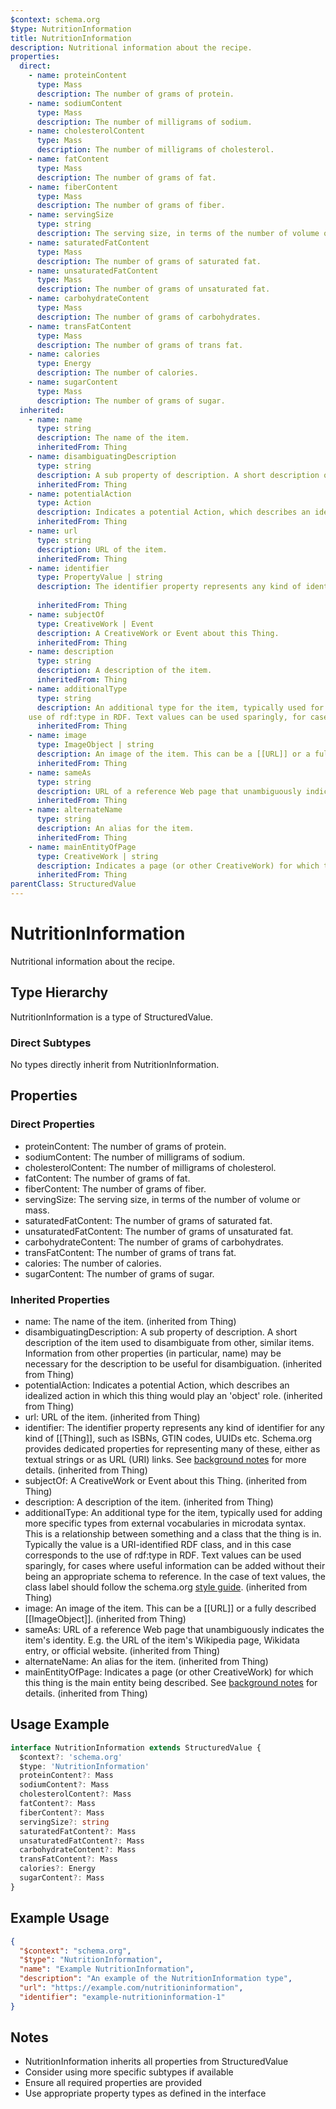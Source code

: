 ```yaml
---
$context: schema.org
$type: NutritionInformation
title: NutritionInformation
description: Nutritional information about the recipe.
properties:
  direct:
    - name: proteinContent
      type: Mass
      description: The number of grams of protein.
    - name: sodiumContent
      type: Mass
      description: The number of milligrams of sodium.
    - name: cholesterolContent
      type: Mass
      description: The number of milligrams of cholesterol.
    - name: fatContent
      type: Mass
      description: The number of grams of fat.
    - name: fiberContent
      type: Mass
      description: The number of grams of fiber.
    - name: servingSize
      type: string
      description: The serving size, in terms of the number of volume or mass.
    - name: saturatedFatContent
      type: Mass
      description: The number of grams of saturated fat.
    - name: unsaturatedFatContent
      type: Mass
      description: The number of grams of unsaturated fat.
    - name: carbohydrateContent
      type: Mass
      description: The number of grams of carbohydrates.
    - name: transFatContent
      type: Mass
      description: The number of grams of trans fat.
    - name: calories
      type: Energy
      description: The number of calories.
    - name: sugarContent
      type: Mass
      description: The number of grams of sugar.
  inherited:
    - name: name
      type: string
      description: The name of the item.
      inheritedFrom: Thing
    - name: disambiguatingDescription
      type: string
      description: A sub property of description. A short description of the item used to disambiguate from other, similar items. Information from other properties (in particular, name) may be necessary for the description to be useful for disambiguation.
      inheritedFrom: Thing
    - name: potentialAction
      type: Action
      description: Indicates a potential Action, which describes an idealized action in which this thing would play an 'object' role.
      inheritedFrom: Thing
    - name: url
      type: string
      description: URL of the item.
      inheritedFrom: Thing
    - name: identifier
      type: PropertyValue | string
      description: The identifier property represents any kind of identifier for any kind of [[Thing]], such as ISBNs, GTIN codes, UUIDs etc. Schema.org provides dedicated properties for representing many of these, either as textual strings or as URL (URI) links. See [background notes](/docs/datamodel.html#identifierBg) for more details.
        
      inheritedFrom: Thing
    - name: subjectOf
      type: CreativeWork | Event
      description: A CreativeWork or Event about this Thing.
      inheritedFrom: Thing
    - name: description
      type: string
      description: A description of the item.
      inheritedFrom: Thing
    - name: additionalType
      type: string
      description: An additional type for the item, typically used for adding more specific types from external vocabularies in microdata syntax. This is a relationship between something and a class that the thing is in. Typically the value is a URI-identified RDF class, and in this case corresponds to the
    use of rdf:type in RDF. Text values can be used sparingly, for cases where useful information can be added without their being an appropriate schema to reference. In the case of text values, the class label should follow the schema.org <a href="https://schema.org/docs/styleguide.html">style guide</a>.
      inheritedFrom: Thing
    - name: image
      type: ImageObject | string
      description: An image of the item. This can be a [[URL]] or a fully described [[ImageObject]].
      inheritedFrom: Thing
    - name: sameAs
      type: string
      description: URL of a reference Web page that unambiguously indicates the item's identity. E.g. the URL of the item's Wikipedia page, Wikidata entry, or official website.
      inheritedFrom: Thing
    - name: alternateName
      type: string
      description: An alias for the item.
      inheritedFrom: Thing
    - name: mainEntityOfPage
      type: CreativeWork | string
      description: Indicates a page (or other CreativeWork) for which this thing is the main entity being described. See [background notes](/docs/datamodel.html#mainEntityBackground) for details.
      inheritedFrom: Thing
parentClass: StructuredValue
---
```

# NutritionInformation

Nutritional information about the recipe.

## Type Hierarchy

NutritionInformation is a type of StructuredValue.

### Direct Subtypes

No types directly inherit from NutritionInformation.

## Properties

### Direct Properties

- proteinContent: The number of grams of protein.
- sodiumContent: The number of milligrams of sodium.
- cholesterolContent: The number of milligrams of cholesterol.
- fatContent: The number of grams of fat.
- fiberContent: The number of grams of fiber.
- servingSize: The serving size, in terms of the number of volume or mass.
- saturatedFatContent: The number of grams of saturated fat.
- unsaturatedFatContent: The number of grams of unsaturated fat.
- carbohydrateContent: The number of grams of carbohydrates.
- transFatContent: The number of grams of trans fat.
- calories: The number of calories.
- sugarContent: The number of grams of sugar.

### Inherited Properties

- name: The name of the item. (inherited from Thing)
- disambiguatingDescription: A sub property of description. A short description of the item used to disambiguate from other, similar items. Information from other properties (in particular, name) may be necessary for the description to be useful for disambiguation. (inherited from Thing)
- potentialAction: Indicates a potential Action, which describes an idealized action in which this thing would play an 'object' role. (inherited from Thing)
- url: URL of the item. (inherited from Thing)
- identifier: The identifier property represents any kind of identifier for any kind of [[Thing]], such as ISBNs, GTIN codes, UUIDs etc. Schema.org provides dedicated properties for representing many of these, either as textual strings or as URL (URI) links. See [background notes](/docs/datamodel.html#identifierBg) for more details.
         (inherited from Thing)
- subjectOf: A CreativeWork or Event about this Thing. (inherited from Thing)
- description: A description of the item. (inherited from Thing)
- additionalType: An additional type for the item, typically used for adding more specific types from external vocabularies in microdata syntax. This is a relationship between something and a class that the thing is in. Typically the value is a URI-identified RDF class, and in this case corresponds to the
    use of rdf:type in RDF. Text values can be used sparingly, for cases where useful information can be added without their being an appropriate schema to reference. In the case of text values, the class label should follow the schema.org <a href="https://schema.org/docs/styleguide.html">style guide</a>. (inherited from Thing)
- image: An image of the item. This can be a [[URL]] or a fully described [[ImageObject]]. (inherited from Thing)
- sameAs: URL of a reference Web page that unambiguously indicates the item's identity. E.g. the URL of the item's Wikipedia page, Wikidata entry, or official website. (inherited from Thing)
- alternateName: An alias for the item. (inherited from Thing)
- mainEntityOfPage: Indicates a page (or other CreativeWork) for which this thing is the main entity being described. See [background notes](/docs/datamodel.html#mainEntityBackground) for details. (inherited from Thing)

## Usage Example

```typescript
interface NutritionInformation extends StructuredValue {
  $context?: 'schema.org'
  $type: 'NutritionInformation'
  proteinContent?: Mass
  sodiumContent?: Mass
  cholesterolContent?: Mass
  fatContent?: Mass
  fiberContent?: Mass
  servingSize?: string
  saturatedFatContent?: Mass
  unsaturatedFatContent?: Mass
  carbohydrateContent?: Mass
  transFatContent?: Mass
  calories?: Energy
  sugarContent?: Mass
}
```

## Example Usage

```json
{
  "$context": "schema.org",
  "$type": "NutritionInformation",
  "name": "Example NutritionInformation",
  "description": "An example of the NutritionInformation type",
  "url": "https://example.com/nutritioninformation",
  "identifier": "example-nutritioninformation-1"
}
```

## Notes

- NutritionInformation inherits all properties from StructuredValue
- Consider using more specific subtypes if available
- Ensure all required properties are provided
- Use appropriate property types as defined in the interface